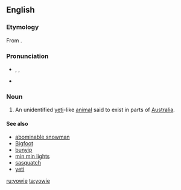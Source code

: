 ==English==
{{wikipedia|Yowie (cryptid)}}

===Etymology===
From {{etyl|kld|en}} {{term|lang=kld|yuwi||dream spirit}}.

===Pronunciation===
* {{enPR|you'wi}}, {{IPA|/ˈjaʊwi/}}, {{X-SAMPA|/"jaUwi/}}
* {{rhymes|aʊi}}

===Noun===
{{en-noun|yowies}}

# {{context|Australia|cryptozoology|lang=en}} An unidentified [[yeti]]-like [[animal]] said to exist in parts of [[Australia]].

====See also====
* [[abominable snowman]]
* [[Bigfoot]]
* [[bunyip]]
* [[min min lights]]
* [[sasquatch]]
* [[yeti]]

[[ru:yowie]]
[[ta:yowie]]